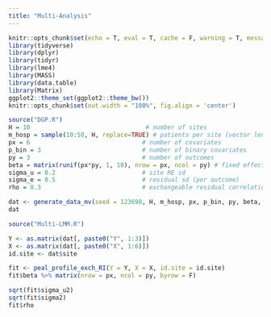 ```yaml
---
title: "Multi-Analysis"
---
```



```r
knitr::opts_chunk$set(echo = T, eval = T, cache = F, warning = T, message = T)
library(tidyverse)
library(dplyr)
library(tidyr)
library(lme4)
library(MASS)  
library(data.table)
library(Matrix)
ggplot2::theme_set(ggplot2::theme_bw())
knitr::opts_chunk$set(out.width = "100%", fig.align = 'center')
```


```r
source("DGP.R")
H = 10                                # number of sites
m_hosp = sample(10:50, H, replace=TRUE) # patients per site (vector length H)
px = 6                               # number of covariates
p_bin = 3                            # number of binary covariates
py = 3                               # number of outcomes
beta = matrix(runif(px*py, 1, 10), nrow = px, ncol = py) # fixed effects
sigma_u = 0.2                        # site RE sd
sigma_e = 0.5                        # residual sd (per outcome)
rho = 0.3                            # exchangeable residual correlation across outcomes

dat <- generate_data_mv(seed = 123698, H, m_hosp, px, p_bin, py, beta, sigma_u, sigma_e, rho)
dat
```

```r
source("Multi-LMM.R")

Y <- as.matrix(dat[, paste0("Y", 1:3)])
X <- as.matrix(dat[, paste0("X", 1:6)])
id.site <- dat$site

fit <- peal_profile_exch_RI(Y = Y, X = X, id.site = id.site)
fit$beta %>% matrix(nrow = px, ncol = py, byrow = F)

sqrt(fit$sigma_u2)
sqrt(fit$sigma2)
fit$rho
```

